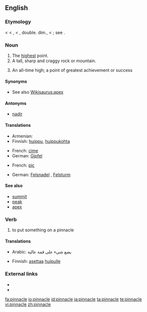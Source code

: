 ==English==

===Etymology===
< {{etyl|enm}} < {{etyl|fro}} {{term|pinacle}}, {{term|pinnacle|lang=fro}} < {{LL.}} {{term|pinnaculum||a peak, pinnacle}}, double. dim., < {{etyl|la}} {{term|pinna||a pinnacle}}; see {{term|pin}}.

===Noun===
{{en-noun}}

# The [[high]]est point.
# A tall, sharp and craggy rock or mountain.
# {{figurative}} An all-time high; a point of greatest achievement or success

====Synonyms====
* See also [[Wikisaurus:apex]]

====Antonyms====
* [[nadir]]

====Translations====
{{trans-top|The highest point}}
* Armenian: {{t|hy|գագաթնակետ|tr=gagat’naket|sc=Armn}}
* Finnish: [[huippu]], [[huippukohta]]
{{trans-mid}}
* French: [[cime]]
* German: [[Gipfel]] {{m}}
{{trans-bottom}}

{{trans-top|A tall, sharp and craggy rock or mountain}}
* French: [[pic]]
{{trans-mid}}
* German: [[Felsnadel]] {{f}}, [[Felsturm]] {{m}}
{{trans-bottom}}

====See also====
* [[summit]]
* [[peak]]
* [[apex]]

===Verb===
{{en-verb|pinnacl|es}}

# to put something on a pinnacle

====Translations====
{{trans-top|to put something on a pinnacle}}
* Arabic: يضع شيء على قمة عالية
{{trans-mid}}
* Finnish: [[asettaa]] [[huippu|huipulle]]
{{trans-bottom}}

===External links===
* {{R:Webster 1913}}
* {{R:Century 1911}}

[[fa:pinnacle]]
[[io:pinnacle]]
[[id:pinnacle]]
[[ja:pinnacle]]
[[ta:pinnacle]]
[[te:pinnacle]]
[[vi:pinnacle]]
[[zh:pinnacle]]